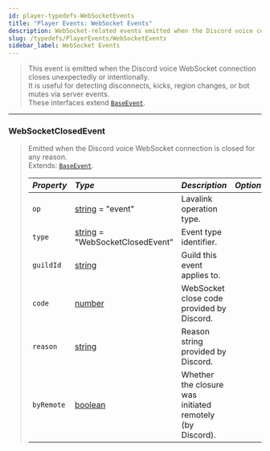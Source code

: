 ```yaml
---
id: player-typedefs-WebSocketEvents
title: "Player Events: WebSocket Events"
description: WebSocket-related events emitted when the Discord voice connection closes.
slug: /typedefs/PlayerEvents/WebSocketEvents
sidebar_label: WebSocket Events
---
```


> This event is emitted when the Discord voice WebSocket connection closes unexpectedly or intentionally.  
> It is useful for detecting disconnects, kicks, region changes, or bot mutes via server events.  
> These interfaces extend [`BaseEvent`](./BaseEvent.mdx).


---

### WebSocketClosedEvent

> Emitted when the Discord voice WebSocket connection is closed for any reason.  
> Extends: [`BaseEvent`](./BaseEvent.mdx).
> 
> | <i className="fa-solid fa-hashtag"/> Property | <i className="fa-solid fa-font"/> Type                                                              | <i className="fa-solid fa-list"/> Description                     | <i className="fa-solid fa-flask"/> Optional |
> |:----------------------------------------------|:----------------------------------------------------------------------------------------------------|:------------------------------------------------------------------|:-------------------------------------------:|
> | `op`                                          | [string](https://developer.mozilla.org/en-US/docs/Web/JavaScript/Reference/Global_Objects/String) = "event"                                                                                           | Lavalink operation type.                                          | <i className="fa-solid fa-xmark"/>          |
> | `type`                                        | [string](https://developer.mozilla.org/en-US/docs/Web/JavaScript/Reference/Global_Objects/String) = "WebSocketClosedEvent"                                                                            | Event type identifier.                                            | <i className="fa-solid fa-xmark"/>          |
> | `guildId`                                     | [string](https://developer.mozilla.org/en-US/docs/Web/JavaScript/Reference/Global_Objects/String)   | Guild this event applies to.                                      | <i className="fa-solid fa-xmark"/>          |
> | `code`                                        | [number](https://developer.mozilla.org/en-US/docs/Web/JavaScript/Reference/Global_Objects/Number)   | WebSocket close code provided by Discord.                         | <i className="fa-solid fa-xmark"/>          |
> | `reason`                                      | [string](https://developer.mozilla.org/en-US/docs/Web/JavaScript/Reference/Global_Objects/String)   | Reason string provided by Discord.                                | <i className="fa-solid fa-xmark"/>          |
> | `byRemote`                                    | [boolean](https://developer.mozilla.org/en-US/docs/Web/JavaScript/Reference/Global_Objects/Boolean) | Whether the closure was initiated remotely (by Discord).          | <i className="fa-solid fa-xmark"/>          |

